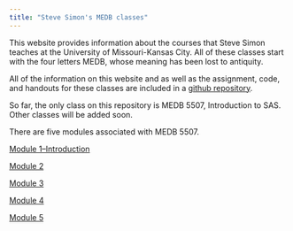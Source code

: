 ```yaml
---
title: "Steve Simon's MEDB classes"
---
```

    
This website provides information about the courses that Steve Simon teaches at the University of Missouri-Kansas City. All of these classes start with the four letters MEDB, whose meaning has been lost to antiquity.

All of the information on this website and as well as the assignment, code, and handouts for these classes are included in a [github repository](https://github.com/umkcmedb).

So far, the only class on this repository is MEDB 5507, Introduction to SAS. Other classes will be added soon.

There are five modules associated with MEDB 5507.

[Module 1--Introduction](https://github.com/umkcmedb/module01)

[Module 2](https://github.com/umkcmedb/module02)

[Module 3](https://github.com/umkcmedb/module03)

[Module 4](https://github.com/umkcmedb/module04)

[Module 5](https://github.com/umkcmedb/module05)